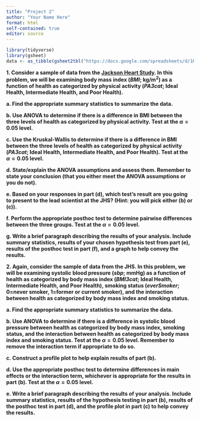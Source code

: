 ```yaml
---
title: "Project 2"
author: "Your Name Here"
format: html
self-contained: true
editor: source
---
```


```r
library(tidyverse)
library(gsheet)
data <- as_tibble(gsheet2tbl("https://docs.google.com/spreadsheets/d/1H3TP-2SBMGleriJLESOe1cdCjtSj2F76bUh5iBqC8tI/edit#gid=2142000894"))
```

**1. Consider a sample of data from the [Jackson Heart Study](https://www.jacksonheartstudy.org/). In this problem, we will be examining body mass index (*BMI*; kg/m<sup>2</sup>) as a function of health as categorized by physical activity (*PA3cat*; Ideal Health, Intermediate Health, and Poor Health).**

**a. Find the appropriate summary statistics to summarize the data.**

**b. Use ANOVA to determine if there is a difference in BMI between the three levels of health as categorized by physical activity. Test at the $\alpha=0.05$ level.**

**c. Use the Kruskal-Wallis to determine if there is a difference in BMI between the three levels of health as categorized by physical activity (*PA3cat*; Ideal Health, Intermediate Health, and Poor Health). Test at the $\alpha=0.05$ level.**

**d. State/explain the ANOVA assumptions and assess them. Remember to state your conclusion (that you either meet the ANOVA assumptions or you do not).**

**e. Based on your responses in part (d), which test's result are you going to present to the lead scientist at the JHS? (Hint: you will pick either (b) or (c)).**

**f. Perform the appropriate posthoc test to determine pairwise differences between the three groups. Test at the $\alpha=0.05$ level.**

**g. Write a brief paragraph describing the results of your analysis. Include summary statistics, results of your chosen hypothesis test from part (e), results of the posthoc test in part (f), and a graph to help convey the results.**

**2. Again, consider the sample of data from the JHS. In this problem, we will be examining systolic blood pressure (*sbp*; mmHg) as a function of health as categorized by body mass index (*BMI3cat*; Ideal Health, Intermediate Health, and Poor Health), smoking status (*everSmoker*; 0=never smoker, 1=former or current smoker), and the interaction between health as categorized by body mass index and smoking status.**

**a. Find the appropriate summary statistics to summarize the data.**

**b. Use ANOVA to determine if there is a difference in systolic blood pressure between health as categorized by body mass index, smoking status, and the interaction between health as categorized by body mass index and smoking status. Test at the $\alpha=0.05$ level. Remember to remove the interaction term if appropriate to do so.**

**c. Construct a profile plot to help explain results of part (b).**

**d. Use the appropriate posthoc test to determine differences in main effects or the interaction term, whichever is appropriate for the results in part (b). Test at the $\alpha=0.05$ level.**

**e. Write a brief paragraph describing the results of your analysis. Include summary statistics, results of the hypothesis testing in part (b), results of the posthoc test in part (d), and the profile plot in part (c) to help convey the results.**





















